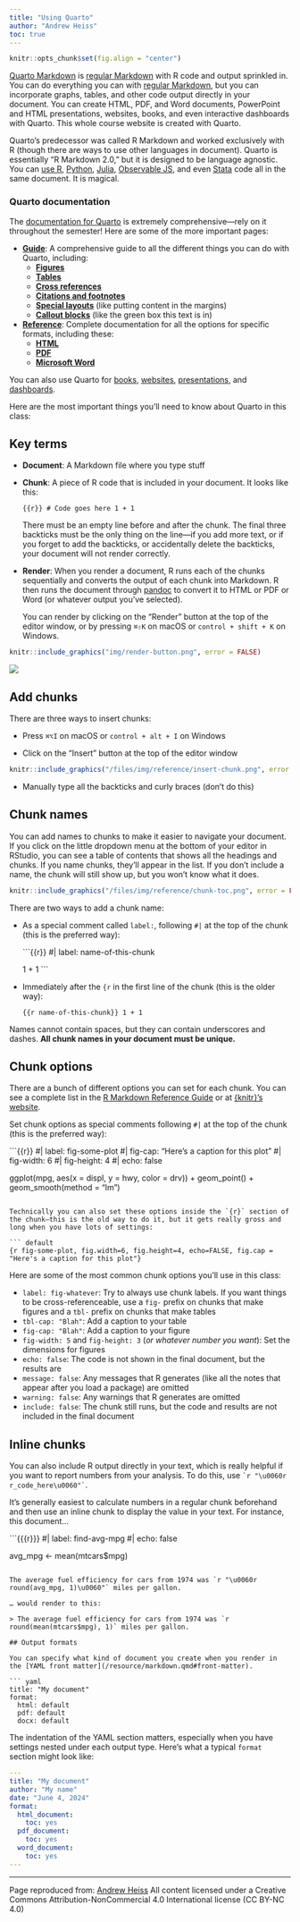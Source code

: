 ```yaml
---
title: "Using Quarto"
author: "Andrew Heiss"
toc: true
---
```


```r
knitr::opts_chunk$set(fig.align = "center")
```

[Quarto Markdown](https://quarto.org/) is [regular Markdown](/resource/markdown.qmd) with R code and output sprinkled in. You can do everything you can with [regular Markdown](/resource/markdown.qmd), but you can incorporate graphs, tables, and other code output directly in your document. You can create HTML, PDF, and Word documents, PowerPoint and HTML presentations, websites, books, and even interactive dashboards with Quarto. This whole course website is created with Quarto.

Quarto's predecessor was called R Markdown and worked exclusively with R (though there are ways to use other languages in document). Quarto is essentially "R Markdown 2.0," but it is designed to be language agnostic. You can [use R](https://quarto.org/docs/computations/r.html), [Python](https://quarto.org/docs/computations/julia.html), [Julia](https://quarto.org/docs/computations/julia.html), [Observable JS](https://quarto.org/docs/computations/ojs.html), and even [Stata](https://gist.github.com/andrewheiss/f38ceb81d362a7fc7cda3ae9ccf1283c) code all in the same document. It is magical.

::: callout-tip
### Quarto documentation

The [documentation for Quarto](https://quarto.org/) is extremely comprehensive—rely on it throughout the semester! Here are some of the more important pages:

-   [**Guide**](https://quarto.org/docs/guide/): A comprehensive guide to all the different things you can do with Quarto, including:
    -   [**Figures**](https://quarto.org/docs/authoring/figures.html)
    -   [**Tables**](https://quarto.org/docs/authoring/tables.html)
    -   [**Cross references**](https://quarto.org/docs/authoring/cross-references.html)
    -   [**Citations and footnotes**](https://quarto.org/docs/authoring/footnotes-and-citations.html)
    -   [**Special layouts**](https://quarto.org/docs/authoring/article-layout.html) (like putting content in the margins)
    -   [**Callout blocks**](https://quarto.org/docs/authoring/callouts.html) (like the green box this text is in)
-   [**Reference**](https://quarto.org/docs/reference/): Complete documentation for all the options for specific formats, including these:
    -   [**HTML**](https://quarto.org/docs/reference/formats/html.html)
    -   [**PDF**](https://quarto.org/docs/reference/formats/pdf.html)
    -   [**Microsoft Word**](https://quarto.org/docs/reference/formats/docx.html)

You can also use Quarto for [books](https://quarto.org/docs/books/), [websites](https://quarto.org/docs/websites/), [presentations](https://quarto.org/docs/presentations/), and [dashboards](https://quarto.org/docs/dashboards/).
:::

Here are the most important things you'll need to know about Quarto in this class:

## Key terms

-   **Document**: A Markdown file where you type stuff

-   **Chunk**: A piece of R code that is included in your document. It looks like this:

    ```{{r}}
    # Code goes here
    1 + 1
    ```

    There must be an empty line before and after the chunk. The final three backticks must be the only thing on the line—if you add more text, or if you forget to add the backticks, or accidentally delete the backticks, your document will not render correctly.

-   **Render**: When you render a document, R runs each of the chunks sequentially and converts the output of each chunk into Markdown. R then runs the document through [pandoc](https://pandoc.org/) to convert it to HTML or PDF or Word (or whatever output you've selected).

    You can render by clicking on the "Render" button at the top of the editor window, or by pressing `⌘⇧K` on macOS or `control + shift + K` on Windows.

```r
knitr::include_graphics("img/render-button.png", error = FALSE)
```

![](img/render-button.png)

## Add chunks

There are three ways to insert chunks:

-   Press `⌘⌥I` on macOS or `control + alt + I` on Windows

-   Click on the "Insert" button at the top of the editor window

```r
knitr::include_graphics("/files/img/reference/insert-chunk.png", error = FALSE)
```

-   Manually type all the backticks and curly braces (don't do this)

## Chunk names

You can add names to chunks to make it easier to navigate your document. If you click on the little dropdown menu at the bottom of your editor in RStudio, you can see a table of contents that shows all the headings and chunks. If you name chunks, they'll appear in the list. If you don't include a name, the chunk will still show up, but you won't know what it does.

```r
knitr::include_graphics("/files/img/reference/chunk-toc.png", error = FALSE)
```

There are two ways to add a chunk name:

-   As a special comment called `label:`, following `#|` at the top of the chunk (this is the preferred way):

    ```{{r}}
    #| label: name-of-this-chunk

    1 + 1
    ```

-   Immediately after the `{r` in the first line of the chunk (this is the older way):

    ```{{r name-of-this-chunk}}
    1 + 1
    ```

Names cannot contain spaces, but they can contain underscores and dashes. **All chunk names in your document must be unique.**

## Chunk options

There are a bunch of different options you can set for each chunk. You can see a complete list in the [R Markdown Reference Guide](https://rstudio.com/wp-content/uploads/2015/03/rmarkdown-reference.pdf) or at [{knitr}'s website](https://yihui.org/knitr/options/).

Set chunk options as special comments following `#|` at the top of the chunk (this is the preferred way):

```{{r}}
#| label: fig-some-plot
#| fig-cap: "Here's a caption for this plot"
#| fig-width: 6
#| fig-height: 4
#| echo: false

ggplot(mpg, aes(x = displ, y = hwy, color = drv)) +
  geom_point() +
  geom_smooth(method = "lm")
```

Technically you can also set these options inside the `{r}` section of the chunk—this is the old way to do it, but it gets really gross and long when you have lots of settings:

``` default
{r fig-some-plot, fig.width=6, fig.height=4, echo=FALSE, fig.cap = "Here's a caption for this plot"}
```

Here are some of the most common chunk options you'll use in this class:

-   `label: fig-whatever`: Try to always use chunk labels. If you want things to be cross-referenceable, use a `fig-` prefix on chunks that make figures and a `tbl-` prefix on chunks that make tables
-   `tbl-cap: "Blah"`: Add a caption to your table
-   `fig-cap: "Blah"`: Add a caption to your figure
-   `fig-width: 5` and `fig-height: 3` (*or whatever number you want*): Set the dimensions for figures
-   `echo: false`: The code is not shown in the final document, but the results are
-   `message: false`: Any messages that R generates (like all the notes that appear after you load a package) are omitted
-   `warning: false`: Any warnings that R generates are omitted
-   `include: false`: The chunk still runs, but the code and results are not included in the final document

## Inline chunks

You can also include R output directly in your text, which is really helpful if you want to report numbers from your analysis. To do this, use `` `r "\u0060r r_code_here\u0060"` ``.

It's generally easiest to calculate numbers in a regular chunk beforehand and then use an inline chunk to display the value in your text. For instance, this document…

```{{{r}}}
#| label: find-avg-mpg
#| echo: false

avg_mpg <- mean(mtcars$mpg)
```

The average fuel efficiency for cars from 1974 was `r "\u0060r round(avg_mpg, 1)\u0060"` miles per gallon.

… would render to this:

> The average fuel efficiency for cars from 1974 was `r round(mean(mtcars$mpg), 1)` miles per gallon.

## Output formats

You can specify what kind of document you create when you render in the [YAML front matter](/resource/markdown.qmd#front-matter).

``` yaml
title: "My document"
format:
  html: default
  pdf: default
  docx: default
```

The indentation of the YAML section matters, especially when you have settings nested under each output type. Here's what a typical `format` section might look like:

``` yaml
---
title: "My document"
author: "My name"
date: "June 4, 2024"
format: 
  html_document: 
    toc: yes
  pdf_document: 
    toc: yes
  word_document: 
    toc: yes
---
```

--------------------------------------------------------------------------------------------

Page reproduced from: [Andrew Heiss](https://datavizf24.classes.andrewheiss.com/resource/quarto.html)
All content licensed under a Creative Commons Attribution-NonCommercial 4.0 International license (CC BY-NC 4.0)
